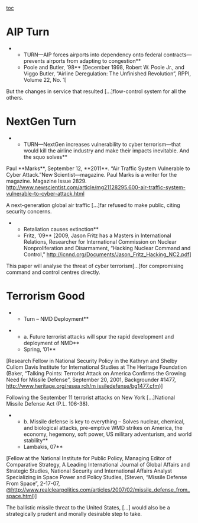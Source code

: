 [[toc]]
=AIP Turn= 

**TURN—AIP forces airports into dependency onto federal contracts—prevents airports from adapting to congestion**
**Poole and Butler, ’98** [December 1998, Robert W. Poole Jr., and Viggo Butler, “Airline Deregulation: The Unfinished Revolution”, RPPI, Volume 22, No. 1]

But the changes in service that resulted [...]flow-control system for all the others.

=NextGen Turn= 

**TURN—NextGen increases vulnerability to cyber terrorism—that would kill the airline industry and make their impacts inevitable. And the squo solves**
Paul **Marks**, September 12, **2011**. “Air Traffic System Vulnerable to Cyber Attack.”New Scientist—magazine. Paul Marks is a writer for the magazine. Magazine Issue 2829. http://www.newscientist.com/article/mg21128295.600-air-traffic-system-vulnerable-to-cyber-attack.html

A next-generation global air traffic [...]far refused to make public, citing security concerns.

**Retaliation causes extinction**
**Fritz, ‘09** [2009, Jason Fritz has a Masters in International Relations, Researcher for International Commission on Nuclear Nonproliferation and Disarmament, “Hacking Nuclear Command and Control,” http://icnnd.org/Documents/Jason_Fritz_Hacking_NC2.pdf]

This paper will analyse the threat of cyber terrorism[...]for compromising command and control centres directly.

=Terrorism Good= 

**Turn – NMD Deployment**

**a. Future terrorist attacks will spur the rapid development and deployment of NMD**
**Spring, ’01** 
[Research Fellow in National Security Policy in the Kathryn and Shelby Cullom Davis Institute for International Studies at The Heritage Foundation (Baker, “Talking Points: Terrorist Attack on America Confirms the Growing Need for Missile Defense”, September 20, 2001, Backgrounder #1477, [[http://www.heritage.org/resea rch/m%20issiledefense/bg1477.cfm|http://www.heritage.org/resea rch/m issiledefense/bg1477.cfm]])]

Following the September 11 terrorist attacks on New York […]National Missile Defense Act (P.L. 106-38).

**b. Missile defense is key to everything – Solves nuclear, chemical, and biological attacks, pre-emptive WMD strikes on America, the economy, hegemony, soft power, US military adventurism, and world stability**
**Lambakis, 07** 
[Fellow at the National Institute for Public Policy, Managing Editor of Comparative Strategy, A Leading International Journal of Global Affairs and Strategic Studies, National Security and International Affairs Analyst Specializing in Space Power and Policy Studies, (Steven, “Missile Defense From Space”, 2-17-07, [[@http://www.realclearpolitics.com/articles/2007/02/missile_defense_from_space.html]])]

The ballistic missile threat to the United States, […] would also be a strategically prudent and morally desirable step to take.